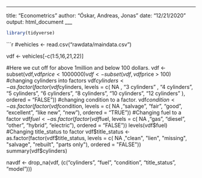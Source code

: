 ---
title: "Econometrics"
author: "Óskar, Andreas, Jonas"
date: "12/21/2020"
output: html_document
___
```{r}
library(tidyverse)
```

```{r}
#vehicles <- read.csv("rawdata/maindata.csv")

vdf <- vehicles[-c(1:5,16,21,22)]


#Here we cut off for above 1million and below 100 dollars.
vdf <- subset(vdf,vdf$price < 1000000)
vdf <- subset(vdf,vdf$price > 100)
#changing cylinders into factors
vdf$cylinders <- as.factor(factor(vdf$cylinders, levels = c( NA , "3 cylinders" , "4 cylinders", "5 cylinders", "6 cylinders", "8 cylinders", "10 cylinders", "12 cylinders" ), ordered = "FALSE"))
#changing condition to a factor.
vdf$condition <- as.factor(factor(vdf$condition, levels = c( NA ,"salvage", "fair", "good", "excellent", "like new", "new"), ordered = "TRUE"))
#Changing fuel to a factor
vdf$fuel <- as.factor(factor(vdf$fuel, levels = c( NA ,"gas", "diesel", "other", "hybrid", "electric"), ordered = "FALSE"))
levels(vdf$fuel)
#Changing title_status to factor
vdf$title_status <- as.factor(factor(vdf$title_status, levels = c( NA ,"clean", "lien", "missing", "salvage", "rebuilt", "parts only"), ordered = "FALSE"))
summary(vdf$cylinders)

navdf <- drop_na(vdf, (c("cylinders", "fuel", "condition", "title_status", "model")))



